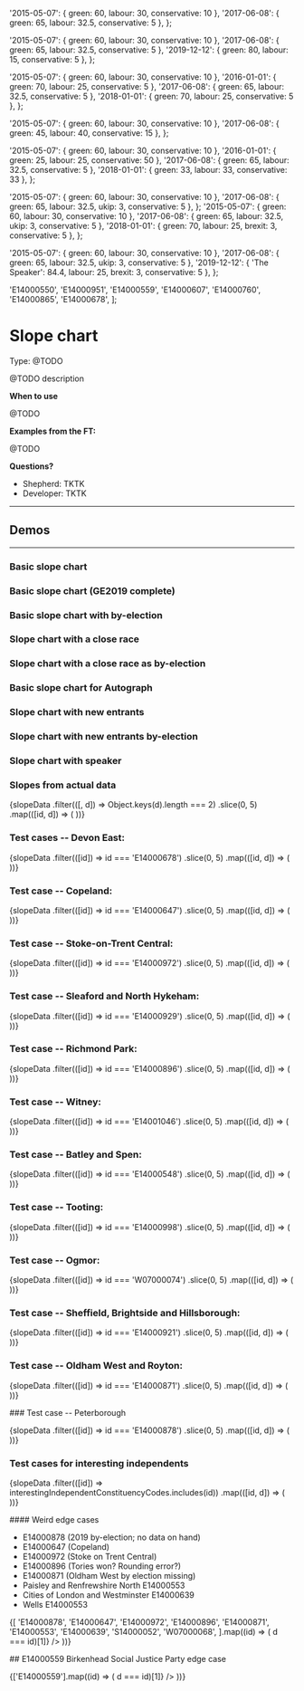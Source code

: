 
  '2015-05-07': { green: 60, labour: 30, conservative: 10 },
  '2017-06-08': { green: 65, labour: 32.5, conservative: 5 },
};

  '2015-05-07': { green: 60, labour: 30, conservative: 10 },
  '2017-06-08': { green: 65, labour: 32.5, conservative: 5 },
  '2019-12-12': { green: 80, labour: 15, conservative: 5 },
};

  '2015-05-07': { green: 60, labour: 30, conservative: 10 },
  '2016-01-01': { green: 70, labour: 25, conservative: 5 },
  '2017-06-08': { green: 65, labour: 32.5, conservative: 5 },
  '2018-01-01': { green: 70, labour: 25, conservative: 5 },
};

  '2015-05-07': { green: 60, labour: 30, conservative: 10 },
  '2017-06-08': { green: 45, labour: 40, conservative: 15 },
};

  '2015-05-07': { green: 60, labour: 30, conservative: 10 },
  '2016-01-01': { green: 25, labour: 25, conservative: 50 },
  '2017-06-08': { green: 65, labour: 32.5, conservative: 5 },
  '2018-01-01': { green: 33, labour: 33, conservative: 33 },
};

  '2015-05-07': { green: 60, labour: 30, conservative: 10 },
  '2017-06-08': { green: 65, labour: 32.5, ukip: 3, conservative: 5 },
};
  '2015-05-07': { green: 60, labour: 30, conservative: 10 },
  '2017-06-08': { green: 65, labour: 32.5, ukip: 3, conservative: 5 },
  '2018-01-01': { green: 70, labour: 25, brexit: 3, conservative: 5 },
};

  '2015-05-07': { green: 60, labour: 30, conservative: 10 },
  '2017-06-08': { green: 65, labour: 32.5, ukip: 3, conservative: 5 },
  '2019-12-12': { 'The Speaker': 84.4, labour: 25, brexit: 3, conservative: 5 },
};

  'E14000550',
  'E14000951',
  'E14000559',
  'E14000607',
  'E14000760',
  'E14000865',
  'E14000678',
];

<Meta title="Templates/Elections/Slope chart" component={SlopeChart} />

# Slope chart

Type: @TODO

@TODO description

**When to use**

@TODO

**Examples from the FT:**

@TODO

**Questions?**

- Shepherd: TKTK
- Developer: TKTK

---

## Demos

---

### Basic slope chart

<Preview>
  <Story name="Slope chart Basic">
    <SlopeChart data={exampleData} />
  </Story>
</Preview>

### Basic slope chart (GE2019 complete)

<Preview>
  <Story name="Slope chart Basic complete">
    <SlopeChart data={exampleDataComplete} />
  </Story>
</Preview>

### Basic slope chart with by-election

<Preview>
  <Story name="Slope chart Basic with By-Election">
    <SlopeChart data={exampleDataByElection} />
  </Story>
</Preview>

### Slope chart with a close race

<Preview>
  <Story name="Close race label positioning demo">
    <SlopeChart data={exampleDataCloseRace} />
  </Story>
</Preview>

### Slope chart with a close race as by-election

<Preview>
  <Story name="Close race label positioning demo as by-election">
    <SlopeChart data={exampleDataCloseRaceByElection} />
  </Story>
</Preview>

### Basic slope chart for Autograph

<Preview>
  <Story name="Slope chart for Autograph">
    <SlopeChart
      width={600}
      type="frameless"
      stabRule={false}
      title={false}
      subtitle={false}
      data={exampleData}
    />
  </Story>
</Preview>

### Slope chart with new entrants

<Preview>
  <Story name="Slope chart with new entrants">
    <SlopeChart data={exampleDataWithNewEntrants} />
  </Story>
</Preview>

### Slope chart with new entrants by-election

<Preview>
  <Story name="Slope chart with new entrants via by-election">
    <SlopeChart data={exampleDataWithNewEntrantsAndByElection} />
  </Story>
</Preview>

### Slope chart with speaker

<Preview>
  <Story name="Slope chart with speaker">
    <div>
      <SlopeChart data={exampleDataWithSpeaker} />
    </div>
  </Story>
</Preview>

### Slopes from actual data

<Preview>
  <Story name="Slope chart multiples from real data">
    <div>
      {slopeData
        .filter(([, d]) => Object.keys(d).length === 2)
        .slice(0, 5)
        .map(([id, d]) => (
          <SlopeChart title={id} key={id} constituencyCode={id} data={d} />
        ))}
    </div>
  </Story>
</Preview>

### Test cases -- Devon East:

<Preview>
  <Story name="Test case -- Devon East">
    <div>
      {slopeData
        .filter(([id]) => id === 'E14000678')
        .slice(0, 5)
        .map(([id, d]) => (
          <SlopeChart title={id} key={id} constituencyCode={id} data={d} />
        ))}
    </div>
  </Story>
</Preview>

### Test case -- Copeland:

<Preview>
  <Story name="Test case -- Copeland">
    <div>
      {slopeData
        .filter(([id]) => id === 'E14000647')
        .slice(0, 5)
        .map(([id, d]) => (
          <SlopeChart title={id} key={id} constituencyCode={id} data={d} />
        ))}
    </div>
  </Story>
</Preview>

### Test case -- Stoke-on-Trent Central:

<Preview>
  <Story name="Test case -- Stoke-on-Trent Central">
    <div>
      {slopeData
        .filter(([id]) => id === 'E14000972')
        .slice(0, 5)
        .map(([id, d]) => (
          <SlopeChart title={id} key={id} constituencyCode={id} data={d} />
        ))}
    </div>
  </Story>
</Preview>

### Test case -- Sleaford and North Hykeham:

<Preview>
  <Story name="Test case -- Sleaford and North Hykeham">
    <div>
      {slopeData
        .filter(([id]) => id === 'E14000929')
        .slice(0, 5)
        .map(([id, d]) => (
          <SlopeChart title={id} key={id} constituencyCode={id} data={d} />
        ))}
    </div>
  </Story>
</Preview>

### Test case -- Richmond Park:

<Preview>
  <Story name="Test case -- Richmond Park">
    <div>
      {slopeData
        .filter(([id]) => id === 'E14000896')
        .slice(0, 5)
        .map(([id, d]) => (
          <SlopeChart title={id} key={id} constituencyCode={id} data={d} />
        ))}
    </div>
  </Story>
</Preview>

### Test case -- Witney:

<Preview>
  <Story name="Test case Witney">
    <div>
      {slopeData
        .filter(([id]) => id === 'E14001046')
        .slice(0, 5)
        .map(([id, d]) => (
          <SlopeChart title={id} key={id} constituencyCode={id} data={d} />
        ))}
    </div>
  </Story>
</Preview>

### Test case -- Batley and Spen:

<Preview>
  <Story name="Test case -- Batley and Spen">
    <div>
      {slopeData
        .filter(([id]) => id === 'E14000548')
        .slice(0, 5)
        .map(([id, d]) => (
          <SlopeChart title={id} key={id} constituencyCode={id} data={d} />
        ))}
    </div>
  </Story>
</Preview>

### Test case -- Tooting:

<Preview>
  <Story name="Test case -- Tooting">
    <div>
      {slopeData
        .filter(([id]) => id === 'E14000998')
        .slice(0, 5)
        .map(([id, d]) => (
          <SlopeChart title={id} key={id} constituencyCode={id} data={d} />
        ))}
    </div>
  </Story>
</Preview>

### Test case -- Ogmor:

<Preview>
  <Story name="Test case Ogmor">
    <div>
      {slopeData
        .filter(([id]) => id === 'W07000074')
        .slice(0, 5)
        .map(([id, d]) => (
          <SlopeChart title={id} key={id} constituencyCode={id} data={d} />
        ))}
    </div>
  </Story>
</Preview>

### Test case -- Sheffield, Brightside and Hillsborough:

<Preview>
  <Story name="Test case -- Sheffield, Brightside and Hillsborough">
    <div>
      {slopeData
        .filter(([id]) => id === 'E14000921')
        .slice(0, 5)
        .map(([id, d]) => (
          <SlopeChart title={id} key={id} constituencyCode={id} data={d} />
        ))}
    </div>
  </Story>
</Preview>

### Test case -- Oldham West and Royton:

<Preview>
  <Story name="Test case -- Oldham West and Royton">
    <div>
      {slopeData
        .filter(([id]) => id === 'E14000871')
        .slice(0, 5)
        .map(([id, d]) => (
          <SlopeChart title={id} key={id} constituencyCode={id} data={d} />
        ))}
    </div>
  </Story>
</Preview>

### Test case -- Peterborough

<Preview>
  <Story name="Test case -- Peterborough">
    <div>
      {slopeData
        .filter(([id]) => id === 'E14000878')
        .slice(0, 5)
        .map(([id, d]) => (
          <SlopeChart title={id} key={id} constituencyCode={id} data={d} />
        ))}
    </div>
  </Story>
</Preview>

### Test cases for interesting independents

<Preview>
  <Story name="Interesting independents test cases">
    <div>
      {slopeData
        .filter(([id]) => interestingIndependentConstituencyCodes.includes(id))
        .map(([id, d]) => (
          <SlopeChart title={id} key={id} constituencyCode={id} data={d} />
        ))}
    </div>
  </Story>
</Preview>

#### Weird edge cases

- E14000878 (2019 by-election; no data on hand)
- E14000647 (Copeland)
- E14000972 (Stoke on Trent Central)
- E14000896 (Tories won? Rounding error?)
- E14000871 (Oldham West by election missing)
- Paisley and Renfrewshire North E14000553
- Cities of London and Westminster E14000639
- Wells E14000553

<Preview>
  <Story name="Weird test cases">
    <div>
      {[
        'E14000878',
        'E14000647',
        'E14000972',
        'E14000896',
        'E14000871',
        'E14000553',
        'E14000639',
        'S14000052',
        'W07000068',
      ].map((id) => (
        <SlopeChart
          title={id}
          key={id}
          constituencyCode={id}
          data={finalSlopeData.find(([d]) => d === id)[1]}
        />
      ))}
    </div>
  </Story>
</Preview>

## E14000559 Birkenhead Social Justice Party edge case

<Preview>
  <Story name="E14000559 Birkenhead Social Justice Party edge case">
    <div>
      {['E14000559'].map((id) => (
        <SlopeChart
          title={id}
          key={id}
          constituencyCode={id}
          independentOverrides={['Birkenhead Social Justice Party']}
          data={finalSlopeData.find(([d]) => d === id)[1]}
        />
      ))}
    </div>
  </Story>
</Preview>
